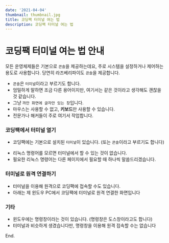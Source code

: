 ```yaml
---
date: '2021-04-04'
thumbnail: thumbnail.jpg
title: 코딩팩 터미널 여는 법
description: 코딩팩 터미널 여는 법
---
```


# 코딩팩 터미널 여는 법 안내

모든 운영체제들은 기본으로 `콘솔`을 제공하는데요, 주로 시스템을 설정하거나 제어하는 용도로 사용합니다.
당연히 라즈베리파이도 `콘솔`을 제공합니다.

- `콘솔`은 `터미널`이라고 부르기도 합니다. 
- 엄밀하게 말하면 조금 다른 용어이지만, 여기서는 같은 것이라고 생각해도 괜찮을 것 같습니다. 
- 그냥 `까만 화면에 글자만 있는 창`입니다.
- 마우스는 사용할 수 없고, **키보드**만 사용할 수 있습니다.
- 전문가나 해커들이 주로 여기서 작업합니다.


### 코딩팩에서 터미널 열기

- 코딩팩에는 기본으로 설치된 `터미널`이 있습니다. (또는 `콘솔`이라고 부르기도 합니다)

<MdxImageView src="/images/codingpack/rasp_default_terminal.png" caption="라즈베리파이의 기본 터미널"/>

- 리눅스 명령어를 모르면 터미널에서 할 수 있는 것이 없습니다.
- 필요한 리눅스 명령어는 다른 페이지에서 필요할 때 하나씩 말씀드리겠습니다.

### 터미널로 원격 연결하기

- 터미널을 이용해 원격으로 코딩팩에 접속할 수도 있습니다.
- 아래는 제 윈도우 PC에서 코딩팩에 터미널로 원격 연결한 화면입니다

<MdxImageView src="/images/codingpack/rasp_remote_terminal.png" caption="코딩팩에 원격으로 터미널 연결"/>

### 기타

- 윈도우에는 명령창이라는 것이 있습니다. (명령창은 도스창이라고도 합니다)
- 터미널과 비슷하게 생겼습니다만, 명령창을 이용해 원격 접속할 수는 없습니다

<MdxImageView src="/images/codingpack/cmd_window.png" caption="윈도우의 명령창"/>

End.